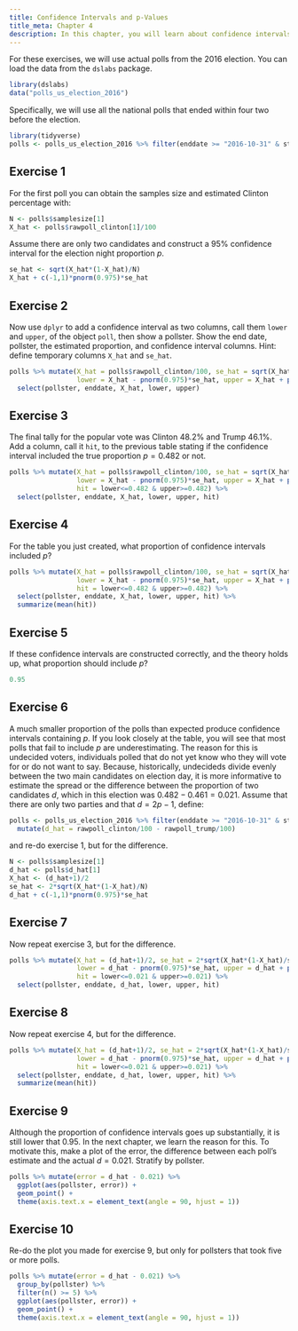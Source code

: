 ```yaml
---
title: Confidence Intervals and p-Values
title_meta: Chapter 4
description: In this chapter, you will learn about confidence intervals and p-values using actual polls from the 2016 US Presidential election.
---
```

For these exercises, we will use actual polls from the 2016 election. You can load the data from the `dslabs` package.

```r
library(dslabs)
data("polls_us_election_2016")
```

Specifically, we will use all the national polls that ended within four two before the election.

```r
library(tidyverse)
polls <- polls_us_election_2016 %>% filter(enddate >= "2016-10-31" & state == "U.S.") 
```

## Exercise 1
For the first poll you can obtain the samples size and estimated Clinton percentage with:

```r
N <- polls$samplesize[1]
X_hat <- polls$rawpoll_clinton[1]/100
```

Assume there are only two candidates and construct a 95% confidence interval for the election night proportion $p$. 

```r
se_hat <- sqrt(X_hat*(1-X_hat)/N)
X_hat + c(-1,1)*pnorm(0.975)*se_hat
```

## Exercise 2
Now use `dplyr` to add a confidence interval as two columns, call them `lower` and `upper`, of the object `poll`, then show a pollster. Show the end date, pollster, the estimated proportion, and confidence interval columns. Hint: define temporary columns `X_hat` and `se_hat`. 

```r
polls %>% mutate(X_hat = polls$rawpoll_clinton/100, se_hat = sqrt(X_hat*(1-X_hat)/samplesize),
                 lower = X_hat - pnorm(0.975)*se_hat, upper = X_hat + pnorm(0.975)*se_hat) %>%
  select(pollster, enddate, X_hat, lower, upper)
```

## Exercise 3
The final tally for the popular vote was Clinton 48.2%	and Trump 46.1%. Add a column, call it `hit`, to the previous table stating if the confidence interval included the true proportion $p=0.482$ or not. 

```r
polls %>% mutate(X_hat = polls$rawpoll_clinton/100, se_hat = sqrt(X_hat*(1-X_hat)/samplesize),
                 lower = X_hat - pnorm(0.975)*se_hat, upper = X_hat + pnorm(0.975)*se_hat, 
                 hit = lower<=0.482 & upper>=0.482) %>%
  select(pollster, enddate, X_hat, lower, upper, hit) 
```

## Exercise 4
For the table you just created, what proportion of confidence intervals included $p$?

```r
polls %>% mutate(X_hat = polls$rawpoll_clinton/100, se_hat = sqrt(X_hat*(1-X_hat)/samplesize),
                 lower = X_hat - pnorm(0.975)*se_hat, upper = X_hat + pnorm(0.975)*se_hat, 
                 hit = lower<=0.482 & upper>=0.482) %>%
  select(pollster, enddate, X_hat, lower, upper, hit) %>%
  summarize(mean(hit))
```

## Exercise 5
If these confidence intervals are constructed correctly, and the theory holds up, what proportion should include $p$?

```r
0.95
```

## Exercise 6
A much smaller proportion of the polls than expected produce confidence intervals containing $p$. If you look closely at the table, you will see that most polls that fail to include $p$ are underestimating. The reason for this is undecided voters, individuals polled that do not yet know who they will vote for or do not want to say. Because, historically, undecideds divide evenly between the two main candidates on election day, it is more informative to estimate the spread or the difference between the proportion of two candidates $d$, which in this election was $0.482 - 0.461 = 0.021$. Assume that there are only two parties and that $d = 2p - 1$, define:

```r
polls <- polls_us_election_2016 %>% filter(enddate >= "2016-10-31" & state == "U.S.")  %>%
  mutate(d_hat = rawpoll_clinton/100 - rawpoll_trump/100)
```

and re-do exercise 1, but for the difference.


```r
N <- polls$samplesize[1]
d_hat <- polls$d_hat[1]
X_hat <- (d_hat+1)/2
se_hat <- 2*sqrt(X_hat*(1-X_hat)/N)
d_hat + c(-1,1)*pnorm(0.975)*se_hat
```


## Exercise 7
Now repeat exercise 3, but for the difference.

```r
polls %>% mutate(X_hat = (d_hat+1)/2, se_hat = 2*sqrt(X_hat*(1-X_hat)/samplesize),
                 lower = d_hat - pnorm(0.975)*se_hat, upper = d_hat + pnorm(0.975)*se_hat, 
                 hit = lower<=0.021 & upper>=0.021) %>%
  select(pollster, enddate, d_hat, lower, upper, hit) 
```


## Exercise 8
Now repeat exercise 4, but for the difference.

```r
polls %>% mutate(X_hat = (d_hat+1)/2, se_hat = 2*sqrt(X_hat*(1-X_hat)/samplesize),
                 lower = d_hat - pnorm(0.975)*se_hat, upper = d_hat + pnorm(0.975)*se_hat, 
                 hit = lower<=0.021 & upper>=0.021) %>%
  select(pollster, enddate, d_hat, lower, upper, hit) %>% 
  summarize(mean(hit))
```

## Exercise 9
Although the proportion of confidence intervals goes up substantially, it is still lower that 0.95. In the next chapter, we learn the reason for this. To motivate this, make a plot of the error, the difference between each poll's estimate and the actual $d=0.021$. Stratify by pollster.

```r
polls %>% mutate(error = d_hat - 0.021) %>%
  ggplot(aes(pollster, error)) +
  geom_point() +
  theme(axis.text.x = element_text(angle = 90, hjust = 1))
```

## Exercise 10
Re-do the plot you made for exercise 9, but only for pollsters that took five or more polls.

```r
polls %>% mutate(error = d_hat - 0.021) %>%
  group_by(pollster) %>%
  filter(n() >= 5) %>%
  ggplot(aes(pollster, error)) +
  geom_point() +
  theme(axis.text.x = element_text(angle = 90, hjust = 1))
```

